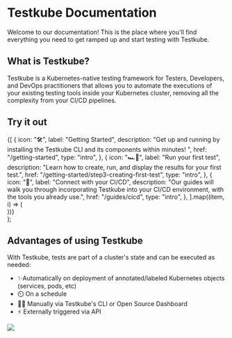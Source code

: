 
# Testkube Documentation

Welcome to our documentation!
This is the place where you'll find everything you need to get ramped up and start testing with Testkube.

## What is Testkube?

Testkube is a Kubernetes-native testing framework for Testers, Developers, and DevOps practitioners that allows you to automate the executions of your existing testing tools inside your Kubernetes cluster, removing all the complexity from your CI/CD pipelines.

## Try it out

  <section className={clsx("row")}>
    {[
      {
        icon: "🛠",
        label: "Getting Started",
        description:
          "Get up and running by installing the Testkube CLI and its components within minutes! ",
        href: "/getting-started",
        type: "intro",
      },
      {
        icon: "🏎💨",
        label: "Run your first test",
        description:
          "Learn how to create, run, and display the results for your first test.",
        href: "/getting-started/step3-creating-first-test",
        type: "intro",
      },
      {
        icon: "🚀",
        label: "Connect with your CI/CD",
        description:
          "Our guides will walk you through incorporating Testkube into your CI/CD environment, with the tools you already use.",
        href: "/guides/cicd",
        type: "intro",
      },
    ].map((item, i) => (
      <article key={i} className="col nopadding intro__card">
        <DocCard item={item} />
      </article>
    ))}
  </section>
);

<DocCardList />

## Advantages of using Testkube

With Testkube, tests are part of a cluster's state and can be executed as needed:

- ✨Automatically on deployment of annotated/labeled Kubernetes objects (services, pods, etc)
- ⏲️ On a schedule
- 🧑‍💻 Manually via Testkube's CLI or Open Source Dashboard
- ⚡ Externally triggered via API

<img src={CICDComparison} />
